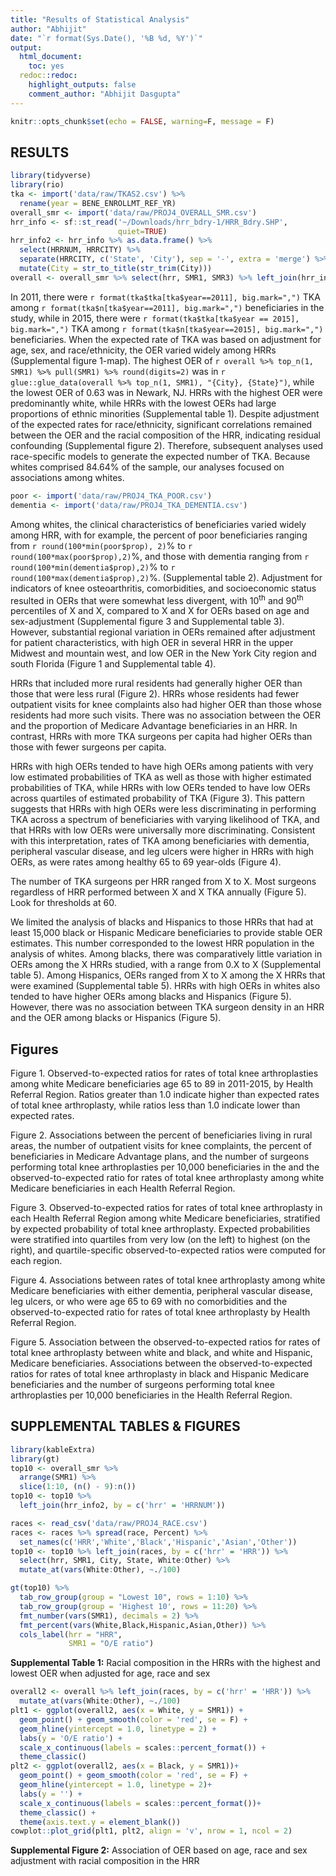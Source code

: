 ```yaml
---
title: "Results of Statistical Analysis"
author: "Abhijit"
date: "`r format(Sys.Date(), '%B %d, %Y')`"
output: 
  html_document:
    toc: yes
  redoc::redoc:
    highlight_outputs: false
    comment_author: "Abhijit Dasgupta"
---
```


```r
knitr::opts_chunk$set(echo = FALSE, warning=F, message = F)
```


## RESULTS

```r
library(tidyverse)
library(rio)
tka <- import('data/raw/TKAS2.csv') %>% 
  rename(year = BENE_ENROLLMT_REF_YR)
overall_smr <- import('data/raw/PROJ4_OVERALL_SMR.csv')
hrr_info <- sf::st_read('~/Downloads/hrr_bdry-1/HRR_Bdry.SHP',
                        quiet=TRUE)
hrr_info2 <- hrr_info %>% as.data.frame() %>% 
  select(HRRNUM, HRRCITY) %>% 
  separate(HRRCITY, c('State', 'City'), sep = '-', extra = 'merge') %>% 
  mutate(City = str_to_title(str_trim(City)))
overall <- overall_smr %>% select(hrr, SMR1, SMR3) %>% left_join(hrr_info2, by = c('hrr'='HRRNUM'))

```

In 2011, there were  `r format(tka$tka[tka$year==2011], big.mark=",")` TKA among
`r format(tka$n[tka$year==2011], big.mark=",")` beneficiaries in the study, while
in
2015, there were `r format(tka$tka[tka$year == 2015], big.mark=",")` TKA among `r format(tka$n[tka$year==2015], big.mark=",")` beneficiaries. When the expected rate of
TKA was based on adjustment for age, sex, and race/ethnicity, the OER
varied widely among HRRs (Supplemental figure 1-map). The highest OER of
`r overall %>% top_n(1, SMR1) %>% pull(SMR1) %>% round(digits=2)`  was in `r glue::glue_data(overall %>% top_n(1, SMR1), "{City}, {State}")`,  while the lowest OER of 0.63 was in Newark,
NJ. HRRs with the highest OER were predominantly white, while HRRs with
the lowest OERs had large proportions of ethnic minorities (Supplemental
table 1). Despite adjustment of the expected rates for race/ethnicity,
significant correlations remained between the OER and the racial
composition of the HRR, indicating residual confounding (Supplemental
figure 2). Therefore, subsequent analyses used race-specific models to
generate the expected number of TKA. Because whites comprised 84.64% of the
sample, our analyses focused on associations among whites.

```r
poor <- import('data/raw/PROJ4_TKA_POOR.csv')
dementia <- import('data/raw/PROJ4_TKA_DEMENTIA.csv')

```


Among whites, the clinical characteristics of beneficiaries varied
widely among HRR, with for example, the percent of poor beneficiaries
ranging from `r round(100*min(poor$prop), 2)`% to `r round(100*max(poor$prop),2)`%, and those with dementia ranging from 
`r round(100*min(dementia$prop),2)`% to 
`r round(100*max(dementia$prop),2)`%. 
(Supplemental table 2). Adjustment for indicators of knee
osteoarthritis, comorbidities, and socioeconomic status resulted in OERs
that were somewhat less divergent, with 10^th^ and 90^th^ percentiles of
X and X, compared to X and X for OERs based on age and sex-adjustment
(Supplemental figure 3 and Supplemental table 3). However, substantial
regional variation in OERs remained after adjustment for patient
characteristics, with high OER in several HRR in the upper Midwest and
mountain west, and low OER in the New York City region and south Florida
(Figure 1 and Supplemental table 4).

HRRs that included more rural residents had generally higher OER than
those that were less rural (Figure 2). HRRs whose residents had fewer
outpatient visits for knee complaints also had higher OER than those
whose residents had more such visits. There was no association between
the OER and the proportion of Medicare Advantage beneficiaries in an
HRR. In contrast, HRRs with more TKA surgeons per capita had higher OERs
than those with fewer surgeons per capita.

HRRs with high OERs tended to have high OERs among patients with very
low estimated probabilities of TKA as well as those with higher
estimated probabilities of TKA, while HRRs with low OERs tended to have
low OERs across quartiles of estimated probability of TKA (Figure 3).
This pattern suggests that HRRs with high OERs were less discriminating
in performing TKA across a spectrum of beneficiaries with varying
likelihood of TKA, and that HRRs with low OERs were universally more
discriminating. Consistent with this interpretation, rates of TKA among
beneficiaries with dementia, peripheral vascular disease, and leg ulcers
were higher in HRRs with high OERs, as were rates among healthy 65 to 69
year-olds (Figure 4).

The number of TKA surgeons per HRR ranged from X to X. Most surgeons
regardless of HRR performed between X and X TKA annually (Figure 5).
Look for thresholds at 60.

We limited the analysis of blacks and Hispanics to those HRRs that had
at least 15,000 black or Hispanic Medicare beneficiaries to provide
stable OER estimates. This number corresponded to the lowest HRR
population in the analysis of whites. Among blacks, there was
comparatively little variation in OERs among the X HRRs studied, with a
range from 0.X to X (Supplemental table 5). Among Hispanics, OERs ranged
from X to X among the X HRRs that were examined (Supplemental table 5).
HRRs with high OERs in whites also tended to have higher OERs among
blacks and Hispanics (Figure 5). However, there was no association
between TKA surgeon density in an HRR and the OER among blacks or
Hispanics (Figure 5).

## Figures


Figure 1.  Observed-to-expected ratios for rates of total knee arthroplasties
among white Medicare beneficiaries age 65 to 89 in 2011-2015, by Health Referral
Region.  Ratios greater than 1.0 indicate higher than expected rates of total
knee arthroplasty, while ratios less than 1.0 indicate lower than expected
rates. 

Figure 2.  Associations between the percent of beneficiaries living in rural
areas, the number of outpatient visits for knee complaints, the percent of
beneficiaries in Medicare Advantage plans, and the number of surgeons performing
total knee arthroplasties per 10,000 beneficiaries in the and the
observed-to-expected ratio for rates of total knee arthroplasty among white
Medicare beneficiaries in each Health Referral Region.

Figure 3. Observed-to-expected ratios for rates of total knee arthroplasty in
each Health Referral Region among white Medicare beneficiaries, stratified by
expected probability of total knee arthroplasty.  Expected probabilities were
stratified into quartiles from very low (on the left) to highest (on the right),
and quartile-specific observed-to-expected ratios were computed for each region.

Figure 4.  Associations between rates of total knee arthroplasty among white
Medicare beneficiaries with either dementia, peripheral vascular disease, leg
ulcers, or who were age 65 to 69 with no comorbidities and the
observed-to-expected ratio for rates of total knee arthroplasty by Health
Referral Region.

Figure 5.  Association between the observed-to-expected ratios for rates of
total knee arthroplasty between white and black, and white and Hispanic,
Medicare beneficiaries.  Associations between the observed-to-expected ratios
for rates of total knee arthroplasty in black and Hispanic Medicare
beneficiaries and the number of surgeons performing total knee arthroplasties
per 10,000 beneficiaries in the Health Referral Region.

## SUPPLEMENTAL TABLES & FIGURES

```r
library(kableExtra)
library(gt)
top10 <- overall_smr %>% 
  arrange(SMR1) %>% 
  slice(1:10, (n() - 9):n())
top10 <- top10 %>% 
  left_join(hrr_info2, by = c('hrr' = 'HRRNUM'))

races <- read_csv('data/raw/PROJ4_RACE.csv')
races <- races %>% spread(race, Percent) %>%
  set_names(c('HRR','White','Black','Hispanic','Asian','Other'))
top10 <- top10 %>% left_join(races, by = c('hrr' = 'HRR')) %>%
  select(hrr, SMR1, City, State, White:Other) %>% 
  mutate_at(vars(White:Other), ~./100)

gt(top10) %>% 
  tab_row_group(group = "Lowest 10", rows = 1:10) %>% 
  tab_row_group(group = 'Highest 10', rows = 11:20) %>% 
  fmt_number(vars(SMR1), decimals = 2) %>% 
  fmt_percent(vars(White,Black,Hispanic,Asian,Other)) %>% 
  cols_label(hrr = "HRR",
             SMR1 = "O/E ratio")
```

__Supplemental Table 1:__ Racial composition in the HRRs with the highest and 
lowest OER when adjusted for age, race and sex

```r
overall2 <- overall %>% left_join(races, by = c('hrr' = 'HRR')) %>% 
  mutate_at(vars(White:Other), ~./100)
plt1 <- ggplot(overall2, aes(x = White, y = SMR1)) + 
  geom_point() + geom_smooth(color = 'red', se = F) + 
  geom_hline(yintercept = 1.0, linetype = 2) + 
  labs(y = 'O/E ratio') + 
  scale_x_continuous(labels = scales::percent_format()) + 
  theme_classic()
plt2 <- ggplot(overall2, aes(x = Black, y = SMR1))+
  geom_point() + geom_smooth(color = 'red', se = F) +
  geom_hline(yintercept = 1.0, linetype = 2)+
  labs(y = '') + 
  scale_x_continuous(labels = scales::percent_format())+
  theme_classic() +
  theme(axis.text.y = element_blank())
cowplot::plot_grid(plt1, plt2, align = 'v', nrow = 1, ncol = 2)
```

__Supplemental Figure 2:__ Association of OER based on age, race and sex adjustment with racial composition in the HRR

